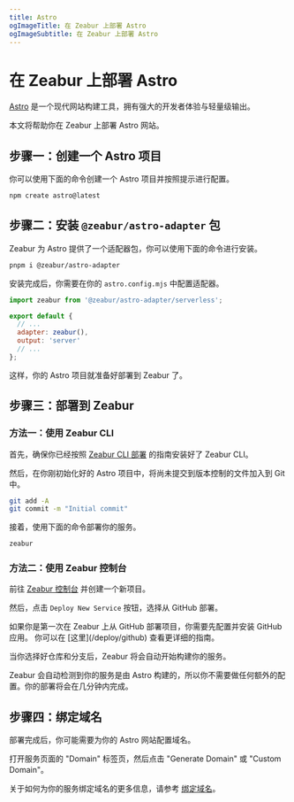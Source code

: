 ```yaml
---
title: Astro
ogImageTitle: 在 Zeabur 上部署 Astro
ogImageSubtitle: 在 Zeabur 上部署 Astro
---
```



# 在 Zeabur 上部署 Astro

[Astro](https://astro.build/) 是一个现代网站构建工具，拥有强大的开发者体验与轻量级输出。

本文将帮助你在 Zeabur 上部署 Astro 网站。

## 步骤一：创建一个 Astro 项目

你可以使用下面的命令创建一个 Astro 项目并按照提示进行配置。

```bash
npm create astro@latest
```

## 步骤二：安装 `@zeabur/astro-adapter` 包

Zeabur 为 Astro 提供了一个适配器包，你可以使用下面的命令进行安装。

```bash
pnpm i @zeabur/astro-adapter
```

安装完成后，你需要在你的 `astro.config.mjs` 中配置适配器。

```javascript
import zeabur from '@zeabur/astro-adapter/serverless';

export default {
  // ...
  adapter: zeabur(),
  output: 'server'
  // ...
};
```

这样，你的 Astro 项目就准备好部署到 Zeabur 了。

## 步骤三：部署到 Zeabur

### 方法一：使用 Zeabur CLI

首先，确保你已经按照 [Zeabur CLI 部署](../deploy/deploy-in-cli) 的指南安装好了 Zeabur CLI。

然后，在你刚初始化好的 Astro 项目中，将尚未提交到版本控制的文件加入到 Git 中。

```bash
git add -A
git commit -m "Initial commit"
```

接着，使用下面的命令部署你的服务。

```bash
zeabur
```

### 方法二：使用 Zeabur 控制台

前往 [Zeabur 控制台](https://dash.zeabur.com) 并创建一个新项目。

然后，点击 `Deploy New Service` 按钮，选择从 GitHub 部署。

<Callout>
    如果你是第一次在 Zeabur 上从 GitHub 部署项目，你需要先配置并安装 GitHub 应用。
    你可以在 [这里](/deploy/github) 查看更详细的指南。
</Callout>

当你选择好仓库和分支后，Zeabur 将会自动开始构建你的服务。

Zeabur 会自动检测到你的服务是由 Astro 构建的，所以你不需要做任何额外的配置。你的部署将会在几分钟内完成。

## 步骤四：绑定域名

部署完成后，你可能需要为你的 Astro 网站配置域名。

打开服务页面的 "Domain" 标签页，然后点击 "Generate Domain" 或 "Custom Domain"。

关于如何为你的服务绑定域名的更多信息，请参考 [绑定域名](/deploy/domain-binding)。
